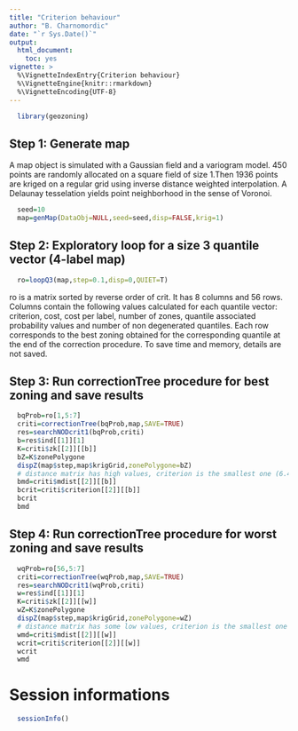 ```yaml
---
title: "Criterion behaviour"
author: "B. Charnomordic"
date: "`r Sys.Date()`"
output:
  html_document:
    toc: yes
vignette: >
  %\VignetteIndexEntry{Criterion behaviour}
  %\VignetteEngine{knitr::rmarkdown}
  %\VignetteEncoding{UTF-8}
---
```


```r
  library(geozoning)
```
Step 1: Generate map 
----------------------
A map object is simulated with a Gaussian field and a variogram model. 450 points are randomly allocated on a square field of size 1.Then 1936 points are kriged on a regular grid using inverse distance weighted interpolation. A Delaunay tesselation yields point neighborhood in the sense of Voronoi.

```r
  seed=10
  map=genMap(DataObj=NULL,seed=seed,disp=FALSE,krig=1)
```  
Step 2: Exploratory loop for a size 3 quantile vector (4-label map)
----------------------
```r
  ro=loopQ3(map,step=0.1,disp=0,QUIET=T)
```
ro is a matrix sorted by reverse order of crit. It has 8 columns and 56 rows. Columns contain the following values calculated for each quantile vector:  criterion, cost, cost per label, number of zones, quantile associated probability values and number of non degenerated quantiles. Each row corresponds to the best zoning obtained for the corresponding quantile at the end of the correction procedure. To save time and memory, details are not saved.

Step 3:  Run correctionTree procedure for best zoning and save results
----------------------------------------------------------------------
```r
  bqProb=ro[1,5:7]
  criti=correctionTree(bqProb,map,SAVE=TRUE)
  res=searchNODcrit1(bqProb,criti)
  b=res$ind[[1]][1]
  K=criti$zk[[2]][[b]]
  bZ=K$zonePolygone
  dispZ(map$step,map$krigGrid,zonePolygone=bZ)
  # distance matrix has high values, criterion is the smallest one (6.417), distance between zones 5 and 7
  bmd=criti$mdist[[2]][[b]]
  bcrit=criti$criterion[[2]][[b]]
  bcrit
  bmd
```
Step 4: Run correctionTree procedure for worst zoning and save results
----------------------------------------------------------------------
```r
  wqProb=ro[56,5:7]
  criti=correctionTree(wqProb,map,SAVE=TRUE)
  res=searchNODcrit1(wqProb,criti)
  w=res$ind[[1]][1]
  K=criti$zk[[2]][[w]]
  wZ=K$zonePolygone
  dispZ(map$step,map$krigGrid,zonePolygone=wZ)
  # distance matrix has some low values, criterion is the smallest one (3.747), distance between zones 4 and 8
  wmd=criti$mdist[[2]][[w]]
  wcrit=criti$criterion[[2]][[w]]
  wcrit
  wmd
```


# Session informations
```r
  sessionInfo()
```

